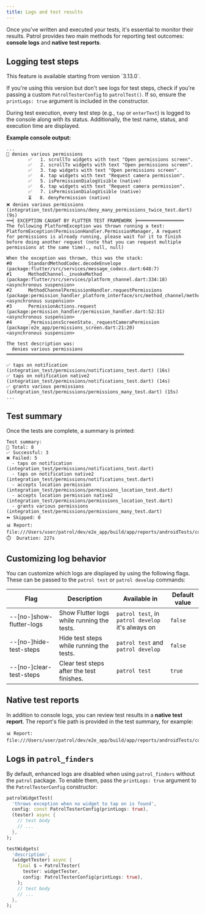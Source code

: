 ```yaml
---
title: Logs and test results
---
```


Once you've written and executed your tests, it's essential to monitor their results. Patrol provides two main methods for reporting test outcomes: **console logs** and **native test reports**.

## Logging test steps

<Warning>
This feature is available starting from version `3.13.0`.

If you're using this version but don't see logs for test steps, check if you're passing a custom `PatrolTesterConfig` to `patrolTest()`. If so, ensure the `printLogs: true` argument is included in the constructor.
</Warning>

During test execution, every test step (e.g., `tap` or `enterText`) is logged to the console along with its status. Additionally, the test name, status, and execution time are displayed.

**Example console output:**

```
...
🧪 denies various permissions
        ✅   1. scrollTo widgets with text "Open permissions screen".
        ✅   2. scrollTo widgets with text "Open permissions screen".
        ✅   3. tap widgets with text "Open permissions screen".
        ✅   4. tap widgets with text "Request camera permission".
        ✅   5. isPermissionDialogVisible (native)
        ✅   6. tap widgets with text "Request camera permission".
        ✅   7. isPermissionDialogVisible (native)
        ⏳   8. denyPermission (native)
❌ denies various permissions (integration_test/permissions/deny_many_permissions_twice_test.dart) (9s)
══╡ EXCEPTION CAUGHT BY FLUTTER TEST FRAMEWORK ╞═════════════════
The following PlatformException was thrown running a test:
PlatformException(PermissionHandler.PermissionManager, A request
for permissions is already running, please wait for it to finish
before doing another request (note that you can request multiple
permissions at the same time)., null, null)

When the exception was thrown, this was the stack:
#0      StandardMethodCodec.decodeEnvelope (package:flutter/src/services/message_codecs.dart:648:7)
#1      MethodChannel._invokeMethod (package:flutter/src/services/platform_channel.dart:334:18)
<asynchronous suspension>
#2      MethodChannelPermissionHandler.requestPermissions (package:permission_handler_platform_interface/src/method_channel/method_channel_permission_handler.dart:79:9)
<asynchronous suspension>
#3      PermissionActions.request (package:permission_handler/permission_handler.dart:52:31)
<asynchronous suspension>
#4      _PermissionsScreenState._requestCameraPermission (package:e2e_app/permissions_screen.dart:21:20)
<asynchronous suspension>

The test description was:
  denies various permissions
═════════════════════════════════════════════════════════════════

✅ taps on notification (integration_test/permissions/notifications_test.dart) (16s)
✅ taps on notification native2 (integration_test/permissions/notifications_test.dart) (14s)
✅ grants various permissions (integration_test/permissions/permissions_many_test.dart) (15s)
...
```

## Test summary

Once the tests are complete, a summary is printed:


```
Test summary:
📝 Total: 8
✅ Successful: 3
❌ Failed: 5
  - taps on notification (integration_test/permissions/notifications_test.dart)
  - taps on notification native2 (integration_test/permissions/notifications_test.dart)
  - accepts location permission (integration_test/permissions/permissions_location_test.dart)
  - accepts location permission native2 (integration_test/permissions/permissions_location_test.dart)
  - grants various permissions (integration_test/permissions/permissions_many_test.dart)
⏩ Skipped: 0
📊 Report: file:///Users/user/patrol/dev/e2e_app/build/app/reports/androidTests/connected/index.html
⏱️  Duration: 227s
```

## Customizing log behavior

You can customize which logs are displayed by using the following flags. These can be passed to the `patrol test` or `patrol develop` commands:

| Flag                      | Description                                | Available in                                       | Default value |
| ------------------------- | ------------------------------------------ | -------------------------------------------------- | ------------- |
| --[no-]show-flutter-logs  | Show Flutter logs while running the tests. | `patrol test`, in `patrol develop` it's always on  | `false`       |
| --[no-]hide-test-steps    | Hide test steps while running the tests.   | `patrol test` and `patrol develop`                 | `false`       |
| --[no-]clear-test-steps   | Clear test steps after the test finishes.  | `patrol test`                                      | `true`        |

## Native test reports

In addition to console logs, you can review test results in a **native test report**. The report's file path is provided in the test summary, for example:

```
📊 Report: file:///Users/user/patrol/dev/e2e_app/build/app/reports/androidTests/connected/index.html
```

## Logs in `patrol_finders`

By default, enhanced logs are disabled when using `patrol_finders` without the `patrol` package. To enable them, pass the `printLogs: true` argument to the `PatrolTesterConfig` constructor:

```dart
patrolWidgetTest(
  'throws exception when no widget to tap on is found',
  config: const PatrolTesterConfig(printLogs: true),
  (tester) async {
    // test body
    // ...
  },
);
```
```dart
testWidgets(
  'description',
  (widgetTester) async {
    final $ = PatrolTester(
      tester: widgetTester,
      config: PatrolTesterConfig(printLogs: true),
    );
    // test body
    // ...
  },
);
```
